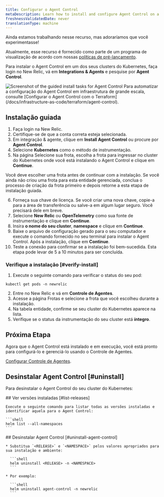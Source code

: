```yaml
---
title: Configurar o Agent Control
metaDescription: Learn how to install and configure Agent Control on a Kubernetes cluster.
freshnessValidatedDate: never
translationType: machine
---
```


<Callout title="visualização">
  Ainda estamos trabalhando nesse recurso, mas adoraríamos que você experimentasse!

  Atualmente, esse recurso é fornecido como parte de um programa de visualização de acordo com nossas [políticas de pré-lançamento](/docs/licenses/license-information/referenced-policies/new-relic-pre-release-policy).
</Callout>

Para instalar o Agent Control em um dos seus clusters do Kubernetes, faça login no New Relic, vá em **Integrations &amp; Agents** e pesquise por **Agent Control**.

<img title="Agent Control guided install" alt="Screenshot of the guided install tasks for Agent Control" src="/images/agent-control-guided-install.webp" />

<Callout title="dica">
  Para automatizar a configuração do Agent Control em infraestrutura de grande escala, consulte [Configurar o Agent Control com o Terraform](/docs/infrastructure-as-code/terraform/agent-control).
</Callout>

## Instalação guiada

1. Faça login na New Relic.
2. Certifique-se de que a conta correta esteja selecionada.
3. Em integração &amp; agente, clique em **Install Agent Control** ou procure por **Agent Control**.
4. Selecione **Kubernetes** como o método de instrumentação.
5. Na página Selecione sua frota, escolha a frota para ingressar no cluster do Kubernetes onde você está instalando o Agent Control e clique em **Continue**.

<Callout title="DICA">
  Você deve escolher uma frota antes de continuar com a instalação. Se você ainda não criou uma frota para esta entidade gerenciada, conclua o processo de criação da frota primeiro e depois retorne a esta etapa de instalação guiada.
</Callout>

6. Forneça sua chave de licença. Se você criar uma nova chave, copie-a para a área de transferência ou salve-a em algum lugar seguro. Você precisará dele em breve.
7. Selecione **New Relic** ou **OpenTelemetry** como sua fonte de instrumentação e clique em **Continue**.
8. Insira **o nome do seu cluster**, **namespace** e clique em **Continue**.
9. Baixe o arquivo de configuração gerado para o seu computador e execute o comando fornecido no seu terminal para instalar o Agent Control. Após a instalação, clique em **Continue**.
10. Teste a conexão para confirmar se a instalação foi bem-sucedida. Esta etapa pode levar de 5 a 10 minutos para ser concluída.

### Verifique a instalação [#verify-install]

1. Execute o seguinte comando para verificar o status do seu pod:

```shell
kubectl get pods -n newrelic
```

2. Entre no New Relic e vá em **Controle de Agentes**.
3. Acesse a página Frotas e selecione a frota que você escolheu durante a instalação.
4. Na tabela entidade, confirme se seu cluster do Kubernetes aparece na lista.
5. Verifique se o status da instrumentação do seu cluster está **íntegro**.

## Próxima Etapa

Agora que o Agent Control está instalado e em execução, você está pronto para configurá-lo e gerenciá-lo usando o Controle de Agentes.

[Configurar Controle de Agentes](/docs/new-relic-control/fleet-control/overview).

## Desinstalar Agent Control [#uninstall]

Para desinstalar o Agent Control do seu cluster do Kubernetes:

<Steps>
  <Step>
    ## Ver versões instaladas [#list-releases]

    Execute o seguinte comando para listar todas as versões instaladas e identificar aquela para o Agent Control:

    ```shell
    helm list --all-namespaces
    ```
  </Step>

  <Step>
    ## Desinstalar Agent Control [#uninstall-agent-control]

    * Substitua `<RELEASE>` e `<NAMESPACE>` pelos valores apropriados para sua instalação e ambiente:

      ```shell
      helm uninstall <RELEASE> -n <NAMESPACE>
      ```

    * Por exemplo:

      ```shell
      helm uninstall agent-control -n newrelic
      ```
  </Step>
</Steps>